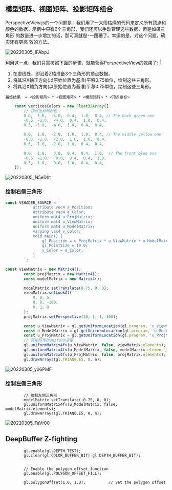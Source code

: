 ## 模型矩阵、视图矩阵、投影矩阵组合

PerspectiveView.js的一个问题是，我们用了一大段枯燥的代码来定义所有顶点和
颜色的数据。示例中只有6个三角形，我们还可以手动管理这些数据，但是如果三角形
的数量进一步增加的话，那可真就是-一团糟了。幸运的是，对这个问题，确实还有更高
效的方法。

![20220305_IFAbpJ](https://cdn.jsdelivr.net/gh/crexk/pic-archive@main/uPic/20220305_IFAbpJ.png)

利用这一点，我们只需按照下面的步骤，就能获得PerspectiveView的效果了:
Í
1. 在虚线处，即沿着Z轴准备3个三角形的顶点数据。
2. 将其沿X轴正方向(以原始位置为基准)平移0.75单位，绘制这些三角形。
3. 将其沿X轴负方向(以原始位置为基准)平移0.75单位，绘制这些三角形。

`最终结果  = <投影矩阵> * <视图矩阵> * <模型矩阵> * <顶点坐标>`

```ts
    const verticesColors = new Float32Array([
        // 顶点坐标和颜色
        0.0,  1.0,  -4.0,  0.4,  1.0,  0.4, // The back green one
        -0.5, -1.0,  -4.0,  0.4,  1.0,  0.4,
        0.5, -1.0,  -4.0,  1.0,  0.4,  0.4,

        0.0,  1.0,  -2.0,  1.0,  1.0,  0.4, // The middle yellow one
        -0.5, -1.0,  -2.0,  1.0,  1.0,  0.4,
        0.5, -1.0,  -2.0,  1.0,  0.4,  0.4,

        0.0,  1.0,   0.0,  0.4,  0.4,  1.0,  // The front blue one
        -0.5, -1.0,   0.0,  0.4,  0.4,  1.0,
        0.5, -1.0,   0.0,  1.0,  0.4,  0.4,
    ]);
```

![20220305_N5eDht](https://cdn.jsdelivr.net/gh/crexk/pic-archive@main/uPic/20220305_N5eDht.png)


### 绘制右侧三角形
```ts
const VSHADER_SOURCE = `
            attribute vec4 a_Position;
            attribute vec4 a_Color;
            uniform mat4 u_ProjMatrix;
            uniform mat4 u_ViewMatrix;
            uniform mat4 u_ModelMatrix;
            varying vec4 v_Color;
            void main() {
                gl_Position = u_ProjMatrix * u_ViewMatrix * u_ModelMatrix * a_Position;
                gl_PointSize = 10.0;
                v_Color = a_Color;
            }
        `;
```

```ts
const viewMatrix = new Matrix4();
        const projMatrix = new Matrix4();
        const modelMatrix = new Matrix4();

        modelMatrix.setTranslate(0.75, 0, 0);
        viewMatrix.setLookAt(
            0, 0, 5,
            0, 0, -100,
            0, 1, 0
        );
        projMatrix.setPerspective(30, 1, 1, 100);

        const u_ViewMatrix = gl.getUniformLocation(gl.program, 'u_ViewMatrix');
        const u_ModelMatrix = gl.getUniformLocation(gl.program, 'u_ModelMatrix');
        const u_ProjMatrix = gl.getUniformLocation(gl.program, 'u_ProjMatrix');
        // 将矩阵传给uniform变量
        gl.uniformMatrix4fv(u_ViewMatrix, false, viewMatrix.elements);
        gl.uniformMatrix4fv(u_ModelMatrix, false, modelMatrix.elements);
        gl.uniformMatrix4fv(u_ProjMatrix, false, projMatrix.elements);
        gl.drawArrays(gl.TRIANGLES, 0, n);
```
![20220305_yo6PMF](https://cdn.jsdelivr.net/gh/crexk/pic-archive@main/uPic/20220305_yo6PMF.png)


### 绘制左侧三角形
```
        // 绘制左侧三角形
        modelMatrix.setTranslate(-0.75, 0, 0);
        gl.uniformMatrix4fv(u_ModelMatrix, false, modelMatrix.elements);
        gl.drawArrays(gl.TRIANGLES, 0, n);
```

![20220305_TaVr00](https://cdn.jsdelivr.net/gh/crexk/pic-archive@main/uPic/20220305_TaVr00.png)


## DeepBuffer Z-fighting

```
        gl.enable(gl.DEPTH_TEST);
        gl.clear(gl.COLOR_BUFFER_BIT| gl.DEPTH_BUFFER_BIT);


        // Enable the polygon offset function
        gl.enable(gl.POLYGON_OFFSET_FILL);

        gl.polygonOffset(1.0, 1.0);          // Set the polygon offset
```
